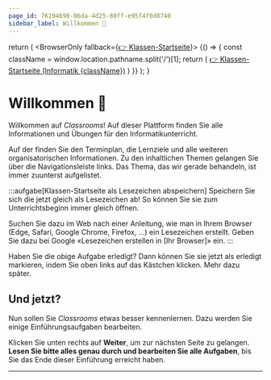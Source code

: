 ```yaml
---
page_id: 76194690-06da-4d25-80ff-e95f4f0d8740
sidebar_label: Willkommen 👋
---
```



  return (
    <BrowserOnly fallback={<a href='../'>👉 Klassen-Startseite</a>}>
      {() => {
        const className = window.location.pathname.split('/')[1];
        return (
          <a href='../'>👉 Klassen-Startseite (Informatik {className})</a>
        )
      }}
    </BrowserOnly>
  );
}

# Willkommen 👋
Willkommen auf _Classrooms_! Auf dieser Plattform finden Sie alle Informationen und Übungen für den Informatikunterricht.

Auf der <ClassStartPage /> finden Sie den Terminplan, die Lernziele und alle weiteren organisatorischen Informationen. Zu den inhaltlichen Themen gelangen Sie über die Navigationsleiste links. Das Thema, das wir gerade behandeln, ist immer zuunterst aufgelistet.

:::aufgabe[Klassen-Startseite als Lesezeichen abspeichern]
<TaskState id="6be11ecc-2e6b-4348-9bb3-59633fda5183" />
Speichern Sie sich die <ClassStartPage /> jetzt gleich als Lesezeichen ab! So können Sie sie zum Unterrichtsbeginn immer gleich öffnen.

Suchen Sie dazu im Web nach einer Anleitung, wie man in Ihrem Browser (Edge, Safari, Google Chrome, Firefox, …) ein Lesezeichen erstellt. Geben Sie dazu bei Google «Lesezeichen erstellen in [Ihr Browser]» ein.
:::

Haben Sie die obige Aufgabe erledigt? Dann können Sie sie jetzt als erledigt markieren, indem Sie oben links auf das Kästchen klicken. Mehr dazu später.

## Und jetzt?
Nun sollen Sie _Classrooms_ etwas besser kennenlernen. Dazu werden Sie einige Einführungsaufgaben bearbeiten.

Klicken Sie unten rechts auf __Weiter__, um zur nächsten Seite zu gelangen. **Lesen Sie bitte alles genau durch und bearbeiten Sie alle Aufgaben**, bis Sie das Ende dieser Einführung erreicht haben.

---